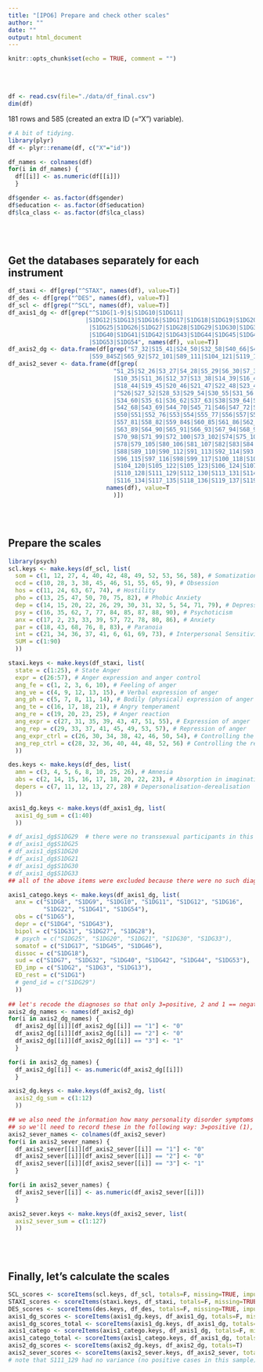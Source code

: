 ```yaml
---
title: "[IPO6] Prepare and check other scales"
author: ""
date: ""
output: html_document
---
```


```r
knitr::opts_chunk$set(echo = TRUE, comment = "")
```

<br>
<br>

```r
df <- read.csv(file="./data/df_final.csv")
dim(df) 
```

181 rows and 585 (created an extra ID (="X") variable).

``` r

# A bit of tidying. 
library(plyr)
df <- plyr::rename(df, c("X"="id"))

df_names <- colnames(df)
for(i in df_names) {
  df[[i]] <- as.numeric(df[[i]])
  }

df$gender <- as.factor(df$gender)
df$education <- as.factor(df$education)
df$lca_class <- as.factor(df$lca_class)
```

<br>
<br>

## Get the databases separately for each instrument 
```r
df_staxi <- df[grep("^STAX", names(df), value=T)]
df_des <- df[grep("^DES", names(df), value=T)]
df_scl <- df[grep("^SCL", names(df), value=T)]
df_axis1_dg <- df[grep("^S1DG[1-9]$|S1DG10|S1DG11|
                      |S1DG12|S1DG13|S1DG16|S1DG17|S1DG18|S1DG19|S1DG20|S1DG21|S1DG22|
                       |S1DG25|S1DG26|S1DG27|S1DG28|S1DG29|S1DG30|S1DG31|S1DG32|S1DG33|
                       |S1DG40|S1DG41|S1DG42|S1DG43|S1DG44|S1DG45|S1DG46|S1DG47|S1DG49|
                       |S1DG53|S1DG54", names(df), value=T)]
df_axis2_dg <- data.frame(df[grep("S7_32|S15_41|S24_50|S32_58|S40_66|S48_74|
                       |S59_84SZ|S65_92|S72_101|S89_111|S104_121|S119_139", names(df), value=T)])
df_axis2_sever <- data.frame(df[grep(
                              "S1_25|S2_26|S3_27|S4_28|S5_29|S6_30|S7_31|S8_33|S9_34|
                              |S10_35|S11_36|S12_37|S13_38|S14_39|S16_42|S17_43|
                              |S18_44|S19_45|S20_46|S21_47|S22_48|S23_49|^S24|S25_51|
                              |^S26|S27_52|S28_53|S29_54|S30_55|S31_56|S32_57|S33_59|
                              |S34_60|S35_61|S36_62|S37_63|S38|S39_64|S40_65|S41_67|
                              |S42_68|S43_69|S44_70|S45_71|S46|S47_72|S48_72|S49_75|
                              |S50|S51|S52_76|S53|S54|S55_77|S56|S57|S57_78|S57_79|S57_80|
                              |S57_81|S58_82|S59_84$|S60_85|S61_86|S62_87|S63_88|
                              |S63_89|S64_90|S65_91|S66_93|S67_94|S68_95|S69_96|S69_97|
                              |S70_98|S71_99|S72_100|S73_102|S74|S75_103|S76|S77_104|
                              |S78|S79_105|S80_106|S81_107|S82|S83|S84|S85_108|S86|S87_109|
                              |S88|S89_110|S90_112|S91_113|S92_114|S93|S94|S95|
                              |S96_115|S97_116|S98|S99_117|S100_118|S101_119|S102|S103|
                              |S104_120|S105_122|S105_123|S106_124|S107_125|S108_126|
                              |S110_128|S111_129|S112_130|S113_131|S114_132|S115_133|
                              |S116_134|S117_135|S118_136|S119_137|S119_138|S119_139", 
                            names(df), value=T
                              )])
```

<br>
<br>

## Prepare the scales 
```r
library(psych)
scl.keys <- make.keys(df_scl, list(
  som = c(1, 12, 27, 4, 40, 42, 48, 49, 52, 53, 56, 58), # Somatization
  ocd = c(10, 28, 3, 38, 45, 46, 51, 55, 65, 9), # Obsession
  hos = c(11, 24, 63, 67, 74), # Hostility
  pho = c(13, 25, 47, 50, 70, 75, 82), # Phobic Anxiety
  dep = c(14, 15, 20, 22, 26, 29, 30, 31, 32, 5, 54, 71, 79), # Depression
  psy = c(16, 35, 62, 7, 77, 84, 85, 87, 88, 90), # Psychoticism
  anx = c(17, 2, 23, 33, 39, 57, 72, 78, 80, 86), # Anxiety
  par = c(18, 43, 68, 76, 8, 83), # Paranoia
  int = c(21, 34, 36, 37, 41, 6, 61, 69, 73), # Interpersonal Sensitivity
  SUM = c(1:90)
  ))

staxi.keys <- make.keys(df_staxi, list(  
  state = c(1:25), # State Anger
  expr = c(26:57), # Anger expression and anger control
  ang_fe = c(1, 2, 3, 6, 10), # Feeling of anger
  ang_ve = c(4, 9, 12, 13, 15), # Verbal expression of anger
  ang_ph = c(5, 7, 8, 11, 14), # Bodily (physical) expression of anger
  ang_te = c(16, 17, 18, 21), # Angry temperament
  ang_re = c(19, 20, 23, 25), # Anger reaction
  ang_expr = c(27, 31, 35, 39, 43, 47, 51, 55), # Expression of anger 
  ang_rep = c(29, 33, 37, 41, 45, 49, 53, 57), # Repression of anger
  ang_expr_ctrl = c(26, 30, 34, 38, 42, 46, 50, 54), # Controlling the expression of anger
  ang_rep_ctrl = c(28, 32, 36, 40, 44, 48, 52, 56) # Controlling the repression of anger
  ))

des.keys <- make.keys(df_des, list(
  amn = c(3, 4, 5, 6, 8, 10, 25, 26), # Amnesia
  abs = c(2, 14, 15, 16, 17, 18, 20, 22, 23), # Absorption in imagination
  depers = c(7, 11, 12, 13, 27, 28) # Depersonalisation-derealisation
  ))

axis1_dg.keys <- make.keys(df_axis1_dg, list(
  axis1_dg_sum = c(1:40)
  ))

# df_axis1_dg$S1DG29  # there were no transsexual participants in this sample so this item was removed
# df_axis1_dg$S1DG25
# df_axis1_dg$S1DG20
# df_axis1_dg$S1DG21
# df_axis1_dg$S1DG30
# df_axis1_dg$S1DG33
## all of the above items were excluded because there were no such diagnoses (all of them were items to detect psychotic symptoms)

axis1_catego.keys <- make.keys(df_axis1_dg, list(
  anx = c("S1DG8", "S1DG9", "S1DG10", "S1DG11", "S1DG12", "S1DG16", 
          "S1DG22", "S1DG41", "S1DG54"),
  obs = c("S1DG5"), 
  depr = c("S1DG4", "S1DG43"), 
  bipol = c("S1DG31", "S1DG27", "S1DG28"), 
  # psych = c("S1DG25", "S1DG20", "S1DG21", "S1DG30", "S1DG33"), 
  somatof = c("S1DG17", "S1DG45", "S1DG46"), 
  dissoc = c("S1DG18"), 
  sud = c("S1DG7", "S1DG32", "S1DG40", "S1DG42", "S1DG44", "S1DG53"), 
  ED_imp = c("S1DG2", "S1DG3", "S1DG13"), 
  ED_rest = c("S1DG1") 
  # gend_id = c("S1DG29")
  ))
  
## let's recode the diagnoses so that only 3=positive, 2 and 1 == negative diagnosis
axis2_dg_names <- names(df_axis2_dg)
for(i in axis2_dg_names) {
  df_axis2_dg[[i]][df_axis2_dg[[i]] == "1"] <- "0"
  df_axis2_dg[[i]][df_axis2_dg[[i]] == "2"] <- "0"
  df_axis2_dg[[i]][df_axis2_dg[[i]] == "3"] <- "1"
  }

for(i in axis2_dg_names) {
  df_axis2_dg[[i]] <- as.numeric(df_axis2_dg[[i]])
  }

axis2_dg.keys <- make.keys(df_axis2_dg, list(
  axis2_dg_sum = c(1:12)
  ))

## we also need the information how many personality disorder symptoms were actually positive (= severe). 
## so we'll need to record these in the following way: 3=positive (1), 2 and 1 = negative (0) symptom
axis2_sever_names <- colnames(df_axis2_sever)
for(i in axis2_sever_names) {
  df_axis2_sever[[i]][df_axis2_sever[[i]] == "1"] <- "0"
  df_axis2_sever[[i]][df_axis2_sever[[i]] == "2"] <- "0"
  df_axis2_sever[[i]][df_axis2_sever[[i]] == "3"] <- "1"
  }

for(i in axis2_sever_names) {
  df_axis2_sever[[i]] <- as.numeric(df_axis2_sever[[i]])
  }

axis2_sever.keys <- make.keys(df_axis2_sever, list(
  axis2_sever_sum = c(1:127)
  ))
```

<br>
<br>

## Finally, let's calculate the scales 
```r
SCL_scores <- scoreItems(scl.keys, df_scl, totals=F, missing=TRUE, impute="median")
STAXI_scores <- scoreItems(staxi.keys, df_staxi, totals=F, missing=TRUE, impute="median") 
DES_scores <- scoreItems(des.keys, df_des, totals=F, missing=TRUE, impute="median")
axis1_dg_scores <- scoreItems(axis1_dg.keys, df_axis1_dg, totals=F, missing=T, impute="median")
axis1_dg_scores_total <- scoreItems(axis1_dg.keys, df_axis1_dg, totals=T, missing=T, impute="median")
axis1_catego <- scoreItems(axis1_catego.keys, df_axis1_dg, totals=F, missing=T, impute="median")
axis1_catego_total <- scoreItems(axis1_catego.keys, df_axis1_dg, totals=T, missing=T, impute="median")
axis2_dg_scores <- scoreItems(axis2_dg.keys, df_axis2_dg, totals=T)
axis2_sever_scores <- scoreItems(axis2_sever.keys, df_axis2_sever, totals=T, missing=T, impute="median")
# note that S111_129 had no variance (no positive cases in this sample) so was deleted from keys. 
```




